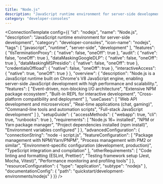 ```yaml
---
title: "Node.js"
description: "JavaScript runtime environment for server-side development"
category: "developer-consoles"
---
```



<ConnectionTemplate config={{
  "id": "nodejs",
  "name": "Node.js",
  "description": "JavaScript runtime environment for server-side development",
  "category": "developer-consoles",
  "icon-name": "nodejs",
  "tags": [
    "javascript",
    "runtime",
    "server-side",
    "development"
  ],
  "features": {
    "tlsTerminationProxy": {
      "native": false,
      "oneOff": true
    },
    "audit": {
      "native": false,
      "oneOff": true
    },
    "dataMaskingGoogleDLP": {
      "native": false,
      "oneOff": true
    },
    "dataMaskingMSPresidio": {
      "native": false,
      "oneOff": true
    },
    "credentialsOffload": {
      "native": false,
      "oneOff": true
    },
    "interactiveAccess": {
      "native": true,
      "oneOff": true
    }
  },
  "overview": {
    "description": "Node.js is a JavaScript runtime built on Chrome's V8 JavaScript engine, enabling server-side JavaScript development with high performance and scalability.",
    "features": [
      "Event-driven, non-blocking I/O architecture",
      "Extensive NPM package ecosystem",
      "Built-in REPL for interactive development",
      "Cross-platform compatibility and deployment"
    ],
    "useCases": [
      "Web API development and microservices",
      "Real-time applications (chat, gaming)",
      "Command-line tools and automation scripts",
      "Full-stack JavaScript development"
    ]
  },
  "setupGuide": {
    "accessMethods": {
      "webapp": true,
      "cli": true,
      "runbooks": true
    },
    "requirements": [
      "Node.js 16+ installed",
      "NPM or Yarn package manager",
      "Project dependencies installed (npm install)",
      "Environment variables configured"
    ]
  },
  "advancedConfiguration": {
    "connectionString": "node -i script.js",
    "featureConfiguration": [
      "Package management with NPM/Yarn/PNPM",
      "Process management with PM2 or similar",
      "Environment-specific configuration (development, production)",
      "TypeScript integration and compilation"
    ],
    "otherRequirements": [
      "Code linting and formatting (ESLint, Prettier)",
      "Testing framework setup (Jest, Mocha, Vitest)",
      "Performance monitoring and profiling tools"
    ]
  },
  "resourceConfiguration": {
    "type": "application",
    "subtype": "nodejs"
  },
  "documentationConfig": {
    "path": "quickstart/development-environments/nodejs"
  }
}} />


